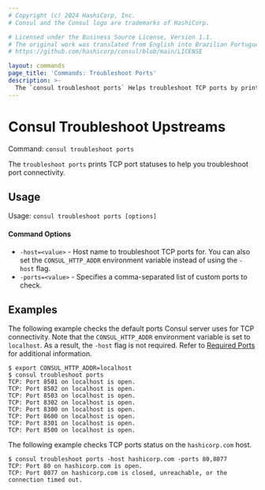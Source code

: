 ```yaml
---
# Copyright (c) 2024 HashiCorp, Inc.
# Consul and the Consul logo are trademarks of HashiCorp.

# Licensed under the Business Source License, Version 1.1.
# The original work was translated from English into Brazilian Portuguese.
# https://github.com/hashicorp/consul/blob/main/LICENSE

layout: commands
page_title: 'Commands: Troubleshoot Ports'
description: >-
  The `consul troubleshoot ports` Helps troubleshoot TCP ports by printing if they are open or closed.
---
```


# Consul Troubleshoot Upstreams

Command: `consul troubleshoot ports`

The `troubleshoot ports` prints TCP port statuses to help you troubleshoot port connectivity.

## Usage

Usage: `consul troubleshoot ports [options]`

#### Command Options

- `-host=<value>` - Host name to troubleshoot TCP ports for. You can also set the `CONSUL_HTTP_ADDR`  environment variable instead of using the `-host` flag.
- `-ports=<value>` - Specifies a comma-separated list of custom ports to check.

## Examples

The following example checks the default ports Consul server uses for TCP connectivity. Note that the `CONSUL_HTTP_ADDR` environment variable is set to `localhost`. As a result, the `-host` flag is not required.
Refer to [Required Ports](/consul/docs/reference/architecture/ports) for additional information.

```shell-session
$ export CONSUL_HTTP_ADDR=localhost
$ consul troubleshoot ports
TCP: Port 8501 on localhost is open.
TCP: Port 8502 on localhost is open.
TCP: Port 8503 on localhost is open.
TCP: Port 8302 on localhost is open.
TCP: Port 8300 on localhost is open.
TCP: Port 8600 on localhost is open.
TCP: Port 8301 on localhost is open.
TCP: Port 8500 on localhost is open.
```

The following example checks TCP ports status on the `hashicorp.com` host.

```shell-session
$ consul troubleshoot ports -host hashicorp.com -ports 80,8077
TCP: Port 80 on hashicorp.com is open.
TCP: Port 8077 on hashicorp.com is closed, unreachable, or the connection timed out.
```

